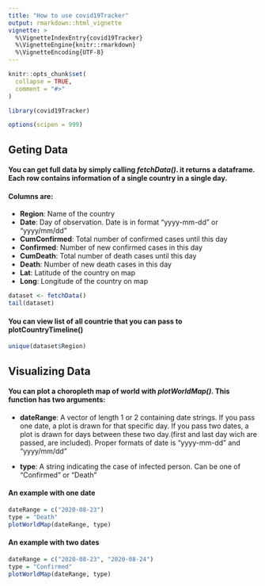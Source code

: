 ```yaml
---
title: "How to use covid19Tracker"
output: rmarkdown::html_vignette
vignette: >
  %\VignetteIndexEntry{covid19Tracker}
  %\VignetteEngine{knitr::rmarkdown}
  %\VignetteEncoding{UTF-8}
---
```


```r
knitr::opts_chunk$set(
  collapse = TRUE,
  comment = "#>"
)
```

```r
library(covid19Tracker)
```

```r
options(scipen = 999)
```

## Geting Data
#### You can get full data by simply calling *fetchData()*. it returns a dataframe. Each row contains information of a single country in a single day.


#### Columns are:

+ **Region**: Name of the country
+ **Date**: Day of observation. Date is in format "yyyy-mm-dd" or "yyyy/mm/dd"
+ **CumConfirmed**: Total number of confirmed cases until this day
+ **Confirmed**: Number of new confirmed cases in this day
+ **CumDeath**: Total number of death cases until this day
+ **Death**: Number of new death cases in this day
+ **Lat**: Latitude of the country on map
+ **Long**: Longitude of the country on map
      
```r
dataset <- fetchData()
tail(dataset)
```

#### You can view list of all countrie that you can pass to plotCountryTimeline()

```r
unique(dataset$Region)
```
      
## Visualizing Data 
#### You can plot a choropleth map of world with *plotWorldMap()*. This function has two arguments:

* **dateRange**: A vector of length 1 or 2 containing date strings. If you pass one date, a plot is drawn for that specific day. If you pass two dates, a plot is drawn for days between these two day.(first and last day wich are passed, are included). Proper formats of date is "yyyy-mm-dd" and "yyyy/mm/dd"

* **type**: A string indicating the case of infected person. Can be one of "Confirmed" or "Death"

#### An example with one date
```r
dateRange = c("2020-08-23")
type = "Death"
plotWorldMap(dateRange, type)
```
 
#### An example with two dates
```r
dateRange = c("2020-08-23", "2020-08-24")
type = "Confirmed"
plotWorldMap(dateRange, type)
```
      
